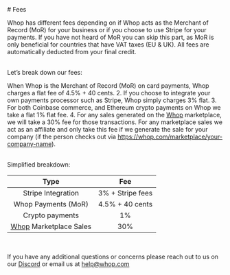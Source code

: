 
<HeroPattern />

<div className='lead'>
# Fees

Whop has different fees depending on if Whop acts as the Merchant of Record (MoR) for your business or if you choose to use Stripe for your payments. If you have not heard of MoR you can skip this part, as MoR is only beneficial for countries that have VAT taxes (EU & UK). All fees are automatically deducted from your final credit.

<br/>
Let’s break down our fees:

When Whop is the Merchant of Record (MoR) on card payments, Whop charges a flat fee of 4.5% + 40 cents. 
2. If you choose to integrate your own payments processor such as Stripe, Whop simply charges 3% flat.
3. For both Coinbase commerce, and Ethereum crypto payments on Whop we take a flat 1% flat fee. 
4. For any sales generated on the [Whop](http://Whop.com) marketplace, we will take a 30% fee for those transactions. For any marketplace sales we act as an affiliate and only take this fee if we generate the sale for your company (if the person checks out via https://whop.com/marketplace/your-company-name).

<br/>
Simplified breakdown:

| Type | Fee |
|:--------:|:--------:|
| Stripe Integration | 3% + Stripe fees |
| Whop Payments (MoR) | 4.5% + 40 cents | 
| Crypto payments | 1% |
| [Whop](https://whop.com) Marketplace Sales | 30% |
<br/>

If you have any additional questions or concerns please reach out to us on our [Discord](https://discord.gg/QJzPPSySfX) or email us at help@whop.com 
</div>